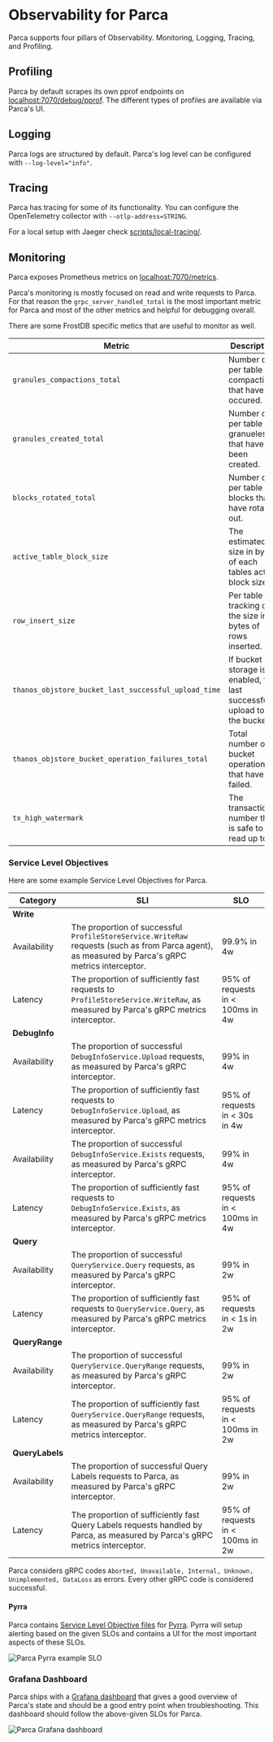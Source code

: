 # Observability for Parca


Parca supports four pillars of Observability. Monitoring, Logging, Tracing, and Profiling.

## Profiling

Parca by default scrapes its own pprof endpoints on [localhost:7070/debug/pprof](http://localhost:7070/debug/pprof).
The different types of profiles are available via Parca's UI.

## Logging

Parca logs are structured by default. Parca's log level can be configured with `--log-level="info"`.

## Tracing

Parca has tracing for some of its functionality. You can configure the OpenTelemetry collector with `--otlp-address=STRING`.

For a local setup with Jaeger check [scripts/local-tracing/](https://github.com/parca-dev/parca/tree/main/scripts/local-tracing).

## Monitoring

Parca exposes Prometheus metrics on [localhost:7070/metrics](http://localhost:7070/metrics).

Parca's monitoring is mostly focused on read and write requests to Parca.
For that reason the `grpc_server_handled_total` is the most important metric for Parca and most of the other metrics and helpful for debugging overall.

There are some FrostDB specific metics that are useful to monitor as well.

| Metric                      |  Description                                                |  Type     |
| ----------------------------|------------------------------------------------------------ | --------- |
| `granules_compactions_total`| Number of per table compactions that have occured.          | counter   |
| `granules_created_total`    | Number of per table granueles that have been created.       | counter   |
| `blocks_rotated_total`      | Number of per table blocks that have rotated out.           | counter   |
| `active_table_block_size`   | The estimated size in bytes of each tables active block size.  | gauge     |
| `row_insert_size`           | Per table tracking of the size in bytes of rows inserted.   | histogram |
| `thanos_objstore_bucket_last_successful_upload_time`| If bucket storage is enabled, the last successful upload to the bucket. | gauge |
| `thanos_objstore_bucket_operation_failures_total`   | Total number of bucket operations that have failed. | counter |
| `tx_high_watermark`         | The transaction number that is safe to read up to.          | gauge     |


### Service Level Objectives

Here are some example Service Level Objectives for Parca.

| Category        | SLI                                                          | SLO                              |
| --------------- | ------------------------------------------------------------ | -------------------------------- |
| **Write**       |                                                              |                                  |
| Availability    | The proportion of successful `ProfileStoreService.WriteRaw` requests (such as from Parca agent), as measured by Parca's gRPC metrics interceptor. | 99.9% in  4w                     |
| Latency         | The proportion of sufficiently fast requests to `ProfileStoreService.WriteRaw`, as measured by Parca's gRPC metrics interceptor. | 95% of requests in < 100ms in 4w |
| **DebugInfo**   |                                                              |                                  |
| Availability    | The proportion of successful `DebugInfoService.Upload` requests, as measured by Parca's gRPC interceptor. | 99% in 4w                        |
| Latency         | The proportion of sufficiently fast requests to `DebugInfoService.Upload`, as measured by Parca's gRPC metrics interceptor. | 95% of requests in < 30s in 4w   |
| Availability    | The proportion of successful `DebugInfoService.Exists` requests, as measured by Parca's gRPC interceptor. | 99% in 4w                        |
| Latency         | The proportion of sufficiently fast requests to `DebugInfoService.Exists`, as measured by Parca's gRPC metrics interceptor. | 95% of requests in < 100ms in 4w |
| **Query**       |                                                              |                                  |
| Availability    | The proportion of successful `QueryService.Query` requests, as measured by Parca's gRPC interceptor. | 99% in 2w                        |
| Latency         | The proportion of sufficiently fast requests to `QueryService.Query`, as measured by Parca's gRPC metrics interceptor. | 95% of requests in < 1s in 2w    |
| **QueryRange**  |                                                              |                                  |
| Availability    | The proportion of successful `QueryService.QueryRange` requests, as measured by Parca's gRPC interceptor. | 99% in 2w                        |
| Latency         | The proportion of sufficiently fast `QueryService.QueryRange` requests, as measured by Parca's gRPC metrics interceptor. | 95% of requests in < 100ms in 2w |
| **QueryLabels** |                                                              |                                  |
| Availability    | The proportion of successful Query Labels requests to Parca, as measured by Parca's gRPC interceptor. | 99% in 2w                        |
| Latency         | The proportion of sufficiently fast Query Labels requests handled by Parca, as measured by Parca's gRPC metrics interceptor. | 95% of requests in < 100ms in 2w |

Parca considers gRPC codes `Aborted, Unavailable, Internal, Unknown, Unimplemented, DataLoss` as errors. Every other gRPC code is considered successful.

#### Pyrra

Parca contains [Service Level Objective files](https://github.com/parca-dev/parca/tree/main/deploy/pyrra) for [Pyrra](https://github.com/pyrra-dev/pyrra). Pyrra will setup alerting based on the given SLOs and contains a UI for the most important aspects of these SLOs.

<BrowserWindow>

![Parca Pyrra example SLO](/img/pyrra.png)

</BrowserWindow>

### Grafana Dashboard

Parca ships with a [Grafana dashboard](https://github.com/parca-dev/parca/blob/main/deploy/grafana/parca.json) that gives a good overview of Parca's state and should be a good entry point when troubleshooting.
This dashboard should follow the above-given SLOs for Parca.

<BrowserWindow>

![Parca Grafana dashboard](/img/grafana.png)

</BrowserWindow>
